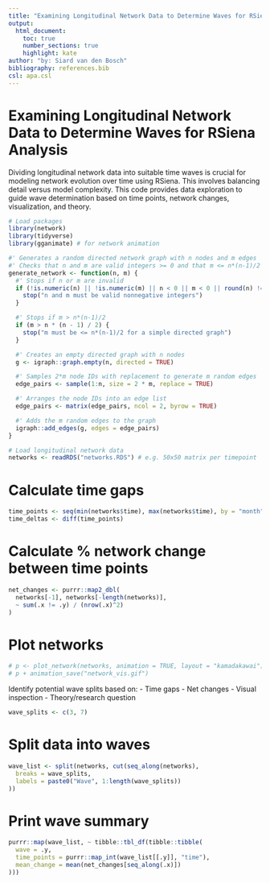 ```yaml
---
title: "Examining Longitudinal Network Data to Determine Waves for RSiena Analysis"
output:
  html_document:
    toc: true
    number_sections: true
    highlight: kate
author: "by: Siard van den Bosch"
bibliography: references.bib
csl: apa.csl
---
```


# Examining Longitudinal Network Data to Determine Waves for RSiena Analysis
Dividing longitudinal network data into suitable time waves is crucial for modeling network evolution over time using RSiena. This involves balancing detail versus model complexity. This code provides data exploration to guide wave determination based on time points, network changes, visualization, and theory.

```r
# Load packages
library(network)
library(tidyverse)
library(gganimate) # for network animation
```

```r
#' Generates a random directed network graph with n nodes and m edges
#' Checks that n and m are valid integers >= 0 and that m <= n*(n-1)/2
generate_network <- function(n, m) {
  #' Stops if n or m are invalid
  if (!is.numeric(n) || !is.numeric(m) || n < 0 || m < 0 || round(n) != n || round(m) != m) {
    stop("n and m must be valid nonnegative integers")
  }

  #' Stops if m > n*(n-1)/2
  if (m > n * (n - 1) / 2) {
    stop("m must be <= n*(n-1)/2 for a simple directed graph")
  }

  #' Creates an empty directed graph with n nodes
  g <- igraph::graph.empty(n, directed = TRUE)

  #' Samples 2*m node IDs with replacement to generate m random edges
  edge_pairs <- sample(1:n, size = 2 * m, replace = TRUE)

  #' Arranges the node IDs into an edge list
  edge_pairs <- matrix(edge_pairs, ncol = 2, byrow = TRUE)

  #' Adds the m random edges to the graph
  igraph::add_edges(g, edges = edge_pairs)
}
```


```r
# Load longitudinal network data
networks <- readRDS("networks.RDS") # e.g. 50x50 matrix per timepoint  
```

# Calculate time gaps
```r
time_points <- seq(min(networks$time), max(networks$time), by = "month")
time_deltas <- diff(time_points)
```

# Calculate % network change between time points
```r
net_changes <- purrr::map2_dbl(
  networks[-1], networks[-length(networks)],
  ~ sum(.x != .y) / (nrow(.x)^2)
)
```
# Plot networks 
```r
# p <- plot_network(networks, animation = TRUE, layout = "kamadakawai")
# p + animation_save("network_vis.gif")
```

Identify potential wave splits based on:
- Time gaps
- Net changes
- Visual inspection
- Theory/research question

```r
wave_splits <- c(3, 7)  
```

# Split data into waves
```r
wave_list <- split(networks, cut(seq_along(networks),
  breaks = wave_splits,
  labels = paste0("Wave", 1:length(wave_splits))
))
```

# Print wave summary
```r
purrr::map(wave_list, ~ tibble::tbl_df(tibble::tibble(
  wave = .y,
  time_points = purrr::map_int(wave_list[[.y]], "time"),
  mean_change = mean(net_changes[seq_along(.x)])
)))
```